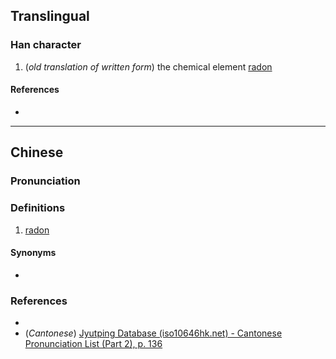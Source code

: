 {{also|氡}}
{{character info/new}}
==Translingual==

===Han character===
{{Han char|rn=84|rad=气|as=08|sn=12|four=|canj=ONDW|ids=⿹气東}}

# (''old translation of written form'') the chemical element [[radon]]

====References====
* {{Han ref|kx=0600.011|dkj=17070|hdz=32013.050|uh=6C2D|ud=27693}}

----

==Chinese==
{{zh-forms|s=𣱝}}

===Pronunciation===
{{zh-pron
|m=dōng
|c=dung1
|cat=n
}}

===Definitions===
{{zh-hanzi}}

# {{lb|zh|obsolete}} [[radon]]

====Synonyms====
* {{qualifier|modern}} {{zh-l|氡}}

===References===
* {{R:twedu|C06058}}
* (''Cantonese'') [http://www.iso10646hk.net/jp/document/download.jsp Jyutping Database (iso10646hk.net) - Cantonese Pronunciation List (Part 2), p. 136]